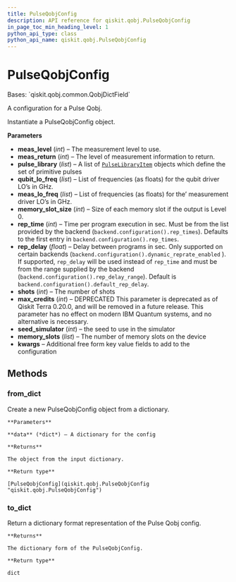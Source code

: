 ```yaml
---
title: PulseQobjConfig
description: API reference for qiskit.qobj.PulseQobjConfig
in_page_toc_min_heading_level: 1
python_api_type: class
python_api_name: qiskit.qobj.PulseQobjConfig
---
```


# PulseQobjConfig

<Class id="qiskit.qobj.PulseQobjConfig" isDedicatedPage={true} github="https://github.com/qiskit/qiskit/tree/stable/0.22/qiskit/qobj/pulse_qobj.py" signature="PulseQobjConfig(meas_level, meas_return, pulse_library, qubit_lo_freq, meas_lo_freq, memory_slot_size=None, rep_time=None, rep_delay=None, shots=None, max_credits=None, seed_simulator=None, memory_slots=None, **kwargs)" modifiers="class">
  Bases: `qiskit.qobj.common.QobjDictField`

  A configuration for a Pulse Qobj.

  Instantiate a PulseQobjConfig object.

  **Parameters**

  *   **meas\_level** (*int*) – The measurement level to use.
  *   **meas\_return** (*int*) – The level of measurement information to return.
  *   **pulse\_library** (*list*) – A list of [`PulseLibraryItem`](qiskit.qobj.PulseLibraryItem "qiskit.qobj.PulseLibraryItem") objects which define the set of primitive pulses
  *   **qubit\_lo\_freq** (*list*) – List of frequencies (as floats) for the qubit driver LO’s in GHz.
  *   **meas\_lo\_freq** (*list*) – List of frequencies (as floats) for the’ measurement driver LO’s in GHz.
  *   **memory\_slot\_size** (*int*) – Size of each memory slot if the output is Level 0.
  *   **rep\_time** (*int*) – Time per program execution in sec. Must be from the list provided by the backend (`backend.configuration().rep_times`). Defaults to the first entry in `backend.configuration().rep_times`.
  *   **rep\_delay** (*float*) – Delay between programs in sec. Only supported on certain backends (`backend.configuration().dynamic_reprate_enabled` ). If supported, `rep_delay` will be used instead of `rep_time` and must be from the range supplied by the backend (`backend.configuration().rep_delay_range`). Default is `backend.configuration().default_rep_delay`.
  *   **shots** (*int*) – The number of shots
  *   **max\_credits** (*int*) – DEPRECATED This parameter is deprecated as of Qiskit Terra 0.20.0, and will be removed in a future release. This parameter has no effect on modern IBM Quantum systems, and no alternative is necessary.
  *   **seed\_simulator** (*int*) – the seed to use in the simulator
  *   **memory\_slots** (*list*) – The number of memory slots on the device
  *   **kwargs** – Additional free form key value fields to add to the configuration

  ## Methods

  ### from\_dict

  <Function id="qiskit.qobj.PulseQobjConfig.from_dict" signature="PulseQobjConfig.from_dict(data)" modifiers="classmethod">
    Create a new PulseQobjConfig object from a dictionary.

    **Parameters**

    **data** (*dict*) – A dictionary for the config

    **Returns**

    The object from the input dictionary.

    **Return type**

    [PulseQobjConfig](qiskit.qobj.PulseQobjConfig "qiskit.qobj.PulseQobjConfig")
  </Function>

  ### to\_dict

  <Function id="qiskit.qobj.PulseQobjConfig.to_dict" signature="PulseQobjConfig.to_dict()">
    Return a dictionary format representation of the Pulse Qobj config.

    **Returns**

    The dictionary form of the PulseQobjConfig.

    **Return type**

    dict
  </Function>
</Class>

